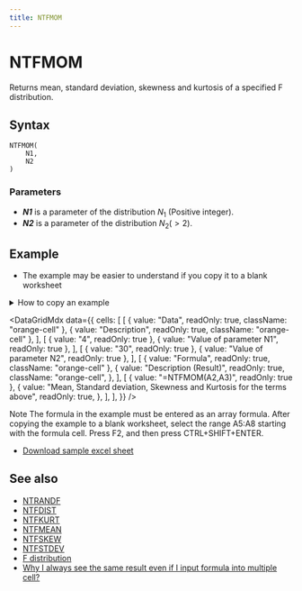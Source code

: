 ```yaml
---
title: NTFMOM
---
```



# NTFMOM

Returns mean, standard deviation, skewness and kurtosis of a specified F distribution.

## Syntax

```excel
NTFMOM(
    N1,
    N2
)
```

### Parameters

- **_N1_** is a parameter of the distribution $N_1$ (Positive integer).
- **_N2_** is a parameter of the distribution $N_2(>2)$.

## Example

- The example may be easier to understand if you copy it to a blank worksheet

<details>
  <summary>How to copy an example</summary>

1.  Create a blank workbook or worksheet.
2.  Select the example in the Help topic.

    **Note**  Do not select the row or column headers.

    ![Selecting an example from Help](./../../assets/functions/HowToCopy.png)

    Selecting an example from Help

3.  Press CTRL+C.
4.  In the worksheet, select cell A1, and press CTRL+V.
5.  To switch between viewing the results and viewing the formulas that return the results, press CTRL+` (grave accent), or on the **Tools** menu, point to **Formula Auditing**, and then click **Formula Auditing Mode**.

</details>

<DataGridMdx
  data={{
    cells: [
      [
        { value: "Data", readOnly: true, className: "orange-cell" },
        { value: "Description", readOnly: true, className: "orange-cell" },
      ],
      [
        { value: "4", readOnly: true },
        { value: "Value of parameter N1", readOnly: true },
      ],
      [
        { value: "30", readOnly: true },
        { value: "Value of parameter N2", readOnly: true },
      ],
      [
        { value: "Formula", readOnly: true, className: "orange-cell" },
        {
          value: "Description (Result)",
          readOnly: true,
          className: "orange-cell",
        },
      ],
      [
        { value: "=NTFMOM(A2,A3)", readOnly: true },
        {
          value:
            "Mean, Standard deviation, Skewness and Kurtosis for the terms above",
          readOnly: true,
        },
      ],
    ],
  }}
/>

Note The formula in the example must be entered as an array formula. After copying the example to a blank worksheet, select the range A5:A8 starting with the formula cell. Press F2, and then press CTRL+SHIFT+ENTER.

- [Download sample excel sheet](./../../assets/NtRand2.zip)

## See also

- [NTRANDF](../01-random-numbers/01-single-series/05-ntrandf.mdx)
- [NTFDIST](024-ntfdist.mdx)
- [NTFKURT](026-ntfkurt.mdx)
- [NTFMEAN](027-ntfmean.mdx)
- [NTFSKEW](029-ntfskew.mdx)
- [NTFSTDEV](030-ntfstdev.mdx)
- [F distribution](../../05-gallery-of-distributions/f-distribution.mdx)
- [Why I always see the same result even if I input formula into multiple cell?](/docs/faq#why-i-always-see-the-same-result-even-if-i-input-formula-into-multiple-cell)
